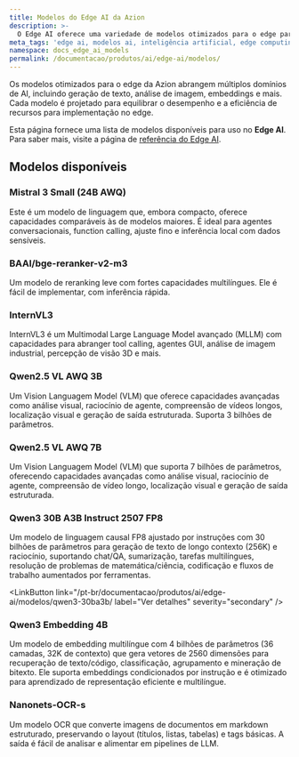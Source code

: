 ```yaml
---
title: Modelos do Edge AI da Azion
description: >-
  O Edge AI oferece uma variedade de modelos otimizados para o edge para vários domínios de AI, garantindo implementação e desempenho eficientes.
meta_tags: 'edge ai, modelos ai, inteligência artificial, edge computing'
namespace: docs_edge_ai_models
permalink: /documentacao/produtos/ai/edge-ai/modelos/
---
```



Os modelos otimizados para o edge da Azion abrangem múltiplos domínios de AI, incluindo geração de texto, análise de imagem, embeddings e mais. Cada modelo é projetado para equilibrar o desempenho e a eficiência de recursos para implementação no edge.

Esta página fornece uma lista de modelos disponíveis para uso no **Edge AI**. Para saber mais, visite a página de [referência do Edge AI](/pt-br/documentacao/produtos/ai/edge-ai/).

## Modelos disponíveis

### Mistral 3 Small (24B AWQ)

Este é um modelo de linguagem que, embora compacto, oferece capacidades comparáveis às de modelos maiores. É ideal para agentes conversacionais, function calling, ajuste fino e inferência local com dados sensíveis.

<LinkButton link="/pt-br/documentacao/produtos/ai/edge-ai/modelos/mistral-3-small/" label="Ver detalhes" severity="secondary" />

### BAAI/bge-reranker-v2-m3

Um modelo de reranking leve com fortes capacidades multilíngues. Ele é fácil de implementar, com inferência rápida.

<LinkButton link="/pt-br/documentacao/produtos/ai/edge-ai/modelos/baai-bge-reranker-v2-m3/" label="Ver detalhes" severity="secondary" />

### InternVL3

InternVL3 é um Multimodal Large Language Model avançado (MLLM) com capacidades para abranger tool calling, agentes GUI, análise de imagem industrial, percepção de visão 3D e mais.

<LinkButton link="/pt-br/documentacao/produtos/ai/edge-ai/modelos/internvl3/" label="Ver detalhes" severity="secondary" />

### Qwen2.5 VL AWQ 3B

Um Vision Languagem Model (VLM) que oferece capacidades avançadas como análise visual, raciocínio de agente, compreensão de vídeos longos, localização visual e geração de saída estruturada. Suporta 3 bilhões de parâmetros.

<LinkButton link="/pt-br/documentacao/produtos/ai/edge-ai/modelos/qwen-2-5-vl-3b/" label="Ver detalhes" severity="secondary" />

### Qwen2.5 VL AWQ 7B

Um Vision Languagem Model (VLM) que suporta 7 bilhões de parâmetros, oferecendo capacidades avançadas como análise visual, raciocínio de agente, compreensão de vídeo longo, localização visual e geração de saída estruturada.

<LinkButton link="/pt-br/documentacao/produtos/ai/edge-ai/modelos/qwen-2-5-vl-7b/" label="Ver detalhes" severity="secondary" />

### Qwen3 30B A3B Instruct 2507 FP8

Um modelo de linguagem causal FP8 ajustado por instruções com 30 bilhões de parâmetros para geração de texto de longo contexto (256K) e raciocínio, suportando chat/QA, sumarização, tarefas multilíngues, resolução de problemas de matemática/ciência, codificação e fluxos de trabalho aumentados por ferramentas.

<LinkButton link="/pt-br/documentacao/produtos/ai/edge-ai/modelos/qwen3-30ba3b/ label="Ver detalhes" severity="secondary" />

### Qwen3 Embedding 4B

Um modelo de embedding multilíngue com 4 bilhões de parâmetros (36 camadas, 32K de contexto) que gera vetores de 2560 dimensões para recuperação de texto/código, classificação, agrupamento e mineração de bitexto. Ele suporta embeddings condicionados por instrução e é otimizado para aprendizado de representação eficiente e multilíngue.

<LinkButton link="/pt-br/documentacao/produtos/ai/edge-ai/modelos/qwen3-embeding-4b/ " label="Ver detalhes" severity="secondary" />

### Nanonets-OCR-s

Um modelo OCR que converte imagens de documentos em markdown estruturado, preservando o layout (títulos, listas, tabelas) e tags básicas. A saída é fácil de analisar e alimentar em pipelines de LLM.

<LinkButton link="/pt-br/documentacao/produtos/ai/edge-ai/modelos/nanonets-ocr-s/" label="Ver detalhes" severity="secondary" />
